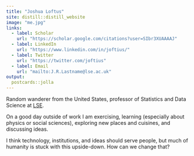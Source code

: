 ```yaml
---
title: "Joshua Loftus"
site: distill::distill_website
image: "me.jpg"
links:
  - label: Scholar
    url: "https://scholar.google.com/citations?user=SIbr3XUAAAAJ"
  - label: LinkedIn
    url: "https://www.linkedin.com/in/joftius/"
  - label: Twitter
    url: "https://twitter.com/joftius"
  - label: Email
    url: "mailto:J.R.Lastname@lse.ac.uk"
output:
  postcards::jolla
---
```

 
Random wanderer from the United States, professor of Statistics and Data Science at [LSE](https://www.lse.ac.uk/Statistics/People/Dr-Joshua-Loftus).

On a good day outside of work I am exercising, learning (especially about physics or social sciences), exploring new places and cuisines, and discussing ideas.

I think technology, institutions, and ideas should serve people, but much of humanity is stuck with this upside-down. How can we change that?
